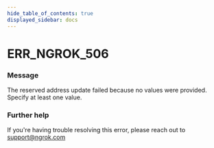 ```yaml
---
hide_table_of_contents: true
displayed_sidebar: docs
---
```



# ERR_NGROK_506

### Message

The reserved address update failed because no values were provided. Specify at least one value.

<ErrorDetails error="err_ngrok_506" />

### Further help

If you're having trouble resolving this error, please reach out to [support@ngrok.com](mailto:support@ngrok.com?subject=Help%20with%20ERR_NGROK_506)

